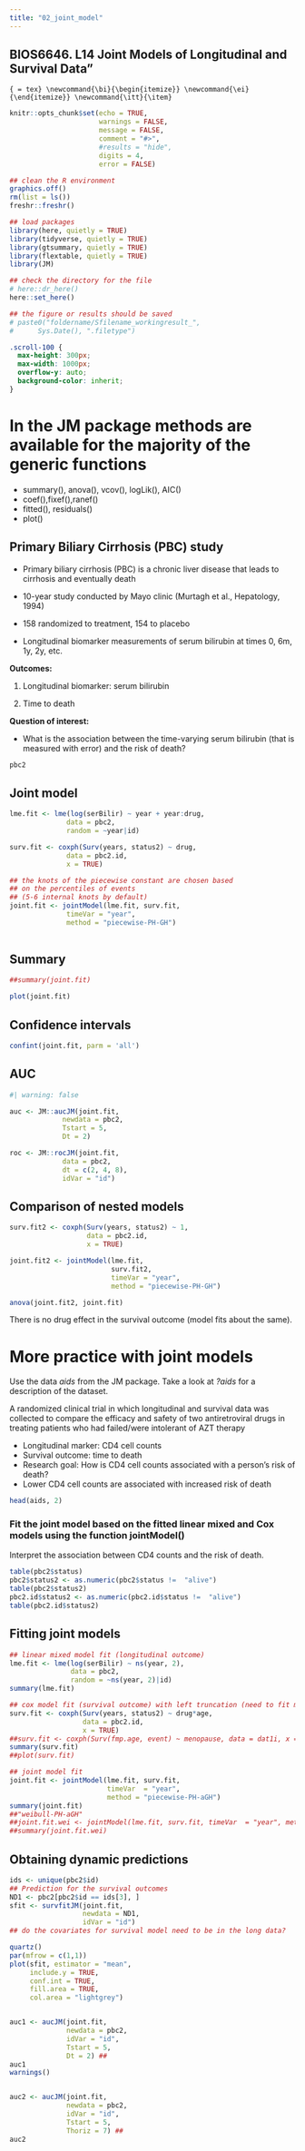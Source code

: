 ```yaml
---
title: "02_joint_model"
---
```


## BIOS6646. L14 Joint Models of Longitudinal and Survival Data"

`{ = tex} \newcommand{\bi}{\begin{itemize}} \newcommand{\ei}{\end{itemize}} \newcommand{\itt}{\item}`

```r
knitr::opts_chunk$set(echo = TRUE,
                      warnings = FALSE,
                      message = FALSE,
                      comment = "#>",
                      #results = "hide",
                      digits = 4,
                      error = FALSE)

## clean the R environment
graphics.off()
rm(list = ls())
freshr::freshr()

## load packages
library(here, quietly = TRUE)
library(tidyverse, quietly = TRUE)
library(gtsummary, quietly = TRUE)
library(flextable, quietly = TRUE)
library(JM)

## check the directory for the file
# here::dr_here()
here::set_here()

## the figure or results should be saved 
# paste0("foldername/Sfilename_workingresult_", 
#      Sys.Date(), ".filetype")
```

```css
.scroll-100 {
  max-height: 300px;
  max-width: 1000px;
  overflow-y: auto;
  background-color: inherit;
}
```

# In the JM package methods are available for the majority of the generic functions

-   summary(), anova(), vcov(), logLik(), AIC()
-   coef(),fixef(),ranef()
-   fitted(), residuals()
-   plot()

## Primary Biliary Cirrhosis (PBC) study

-   Primary biliary cirrhosis (PBC) is a chronic liver disease that leads to cirrhosis and eventually death

-   10-year study conducted by Mayo clinic (Murtagh et al., Hepatology, 1994)

-   158 randomized to treatment, 154 to placebo

-   Longitudinal biomarker measurements of serum bilirubin at times 0, 6m, 1y, 2y, etc.

\medskip

**Outcomes:**

1.  Longitudinal biomarker: serum bilirubin

2.  Time to death

**Question of interest:**

-   What is the association between the time-varying serum bilirubin (that is measured with error) and the risk of death?

```r
pbc2
```

## Joint model

```r

lme.fit <- lme(log(serBilir) ~ year + year:drug, 
              data = pbc2, 
              random = ~year|id)

surv.fit <- coxph(Surv(years, status2) ~ drug, 
              data = pbc2.id, 
              x = TRUE)

## the knots of the piecewise constant are chosen based 
## on the percentiles of events 
## (5-6 internal knots by default)
joint.fit <- jointModel(lme.fit, surv.fit, 
              timeVar = "year", 
              method = "piecewise-PH-GH")
 
```

## Summary

```r
##summary(joint.fit)

plot(joint.fit)
```

## Confidence intervals

```r
confint(joint.fit, parm = 'all')
```

## AUC

```r
#| warning: false

auc <- JM::aucJM(joint.fit, 
             newdata = pbc2, 
             Tstart = 5,
             Dt = 2)

roc <- JM::rocJM(joint.fit,
             data = pbc2,
             dt = c(2, 4, 8), 
             idVar = "id")

```

## Comparison of nested models

```r
surv.fit2 <- coxph(Surv(years, status2) ~ 1,
                   data = pbc2.id, 
                   x = TRUE)

joint.fit2 <- jointModel(lme.fit,
                         surv.fit2,
                         timeVar = "year", 
                         method = "piecewise-PH-GH")

anova(joint.fit2, joint.fit)

```

There is no drug effect in the survival outcome (model fits about the same).

# More practice with joint models

Use the data *aids* from the JM package. Take a look at *?aids* for a description of the dataset.

A randomized clinical trial in which longitudinal and survival data was collected to compare the efficacy and safety of two antiretroviral drugs in treating patients who had failed/were intolerant of AZT therapy

-   Longitudinal marker: CD4 cell counts
-   Survival outcome: time to death
-   Research goal: How is CD4 cell counts associated with a person’s risk of death?
-   Lower CD4 cell counts are associated with increased risk of death

```r
head(aids, 2)
```

### Fit the joint model based on the fitted linear mixed and Cox models using the function jointModel()

Interpret the association between CD4 counts and the risk of death.

```r
table(pbc2$status)
pbc2$status2 <- as.numeric(pbc2$status !=  "alive")
table(pbc2$status2)
pbc2.id$status2 <- as.numeric(pbc2.id$status !=  "alive")
table(pbc2.id$status2)
```

## Fitting joint models

```r
## linear mixed model fit (longitudinal outcome)
lme.fit <- lme(log(serBilir) ~ ns(year, 2),
               data = pbc2, 
               random = ~ns(year, 2)|id)
summary(lme.fit)

## cox model fit (survival outcome) with left truncation (need to fit model without left truncation)
surv.fit <- coxph(Surv(years, status2) ~ drug*age,
                  data = pbc2.id,
                  x = TRUE)
##surv.fit <- coxph(Surv(fmp.age, event) ~ menopause, data = dat1i, x = TRUE)
summary(surv.fit)
##plot(surv.fit)

## joint model fit
joint.fit <- jointModel(lme.fit, surv.fit, 
                        timeVar  = "year", 
                        method = "piecewise-PH-aGH")
summary(joint.fit)
##"weibull-PH-aGH"
##joint.fit.wei <- jointModel(lme.fit, surv.fit, timeVar  = "year", method = "weibull-PH-aGH")
##summary(joint.fit.wei)
```

## Obtaining dynamic predictions

```r
ids <- unique(pbc2$id)
## Prediction for the survival outcomes
ND1 <- pbc2[pbc2$id == ids[3], ]
sfit <- survfitJM(joint.fit,
                  newdata = ND1, 
                  idVar = "id") 
## do the covariates for survival model need to be in the long data?

quartz()
par(mfrow = c(1,1))
plot(sfit, estimator = "mean",
     include.y = TRUE,
     conf.int = TRUE, 
     fill.area = TRUE, 
     col.area = "lightgrey")


auc1 <- aucJM(joint.fit, 
              newdata = pbc2,
              idVar = "id", 
              Tstart = 5,
              Dt = 2) ## 
auc1
warnings()


auc2 <- aucJM(joint.fit,
              newdata = pbc2, 
              idVar = "id", 
              Tstart = 5, 
              Thoriz = 7) ## 
auc2
```

